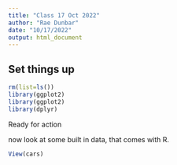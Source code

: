 ```yaml
---
title: "Class 17 Oct 2022"
author: "Rae Dunbar"
date: "10/17/2022"
output: html_document
---
```


## Set things up

```r
rm(list=ls())
library(ggplot2)
library(ggplot2)
library(dplyr)
```

Ready for action

now look at some built in data, that comes with R. 

```r
View(cars)
```

```r

```


